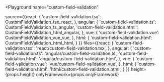 

<Playground
  name="custom-field-validation"
  
  source={{react: {
             'custom-field-validation.tsx': CustomFieldValidation_tsx_react,
           },
           angular: {
             'custom-field-validation.ts': CustomFieldValidation_ts_angular,
             'custom-field-validation.html': CustomFieldValidation_html_angular,
           },
           vue: {
             'custom-field-validation.vue': CustomFieldValidation_vue_vue,
           },
           html: {
             'custom-field-validation.html': CustomFieldValidation_html_html,
           }
}}
  files={{react: {
            'custom-field-validation.tsx': 'react/custom-field-validation.tsx',
          },
          angular: {
            'custom-field-validation.ts': 'angular/custom-field-validation.ts',
            'custom-field-validation.html': 'angular/custom-field-validation.html',
          },
          vue: {
            'custom-field-validation.vue': 'vue/custom-field-validation.vue',
          },
          html: {
            'custom-field-validation.html': 'html/custom-field-validation.html',
          }
}}
  height={props.height}
  onlyFramework={props.onlyFramework}
></Playground>
